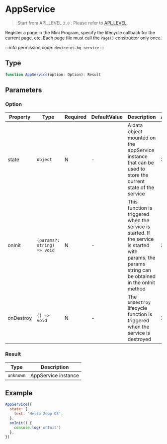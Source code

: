 # AppService

> Start from API_LEVEL `3.0` . Please refer to [API_LEVEL](../../../../guides/framework/device/compatibility.md).

Register a page in the Mini Program, specify the lifecycle callback for the current page, etc. Each page file must call the `Page()` constructor only once.

:::info
permission code: `device:os.bg_service`
:::

## Type

```ts
function AppService(option: Option): Result
```

## Parameters

### Option

| Property  | Type                                       | Required | DefaultValue | Description                                                                                                                                           | API_LEVEL |
| --------- | ------------------------------------------ | -------- | ------------ | ----------------------------------------------------------------------------------------------------------------------------------------------------- | --------- |
| state     | <code>object</code>                        | N        | -            | A data object mounted on the appService instance that can be used to store the current state of the service                                           | 3.0       |
| onInit    | <code>(params?: string) =&#62; void</code> | N        | -            | This function is triggered when the service is started. If the service is started with params, the params string can be obtained in the onInit method | 3.0       |
| onDestroy | <code>() =&#62; void</code>                | N        | -            | The `onDestroy` lifecycle function is triggered when the service is destroyed                                                                         | 3.0       |

### Result

| Type                 | Description         |
| -------------------- | ------------------- |
| <code>unknown</code> | AppService instance |

## Example

```js title="appService.js"
AppService({
  state: {
    text: 'Hello Zepp OS',
  },
  onInit() {
    console.log('onInit')
  },
})
```
